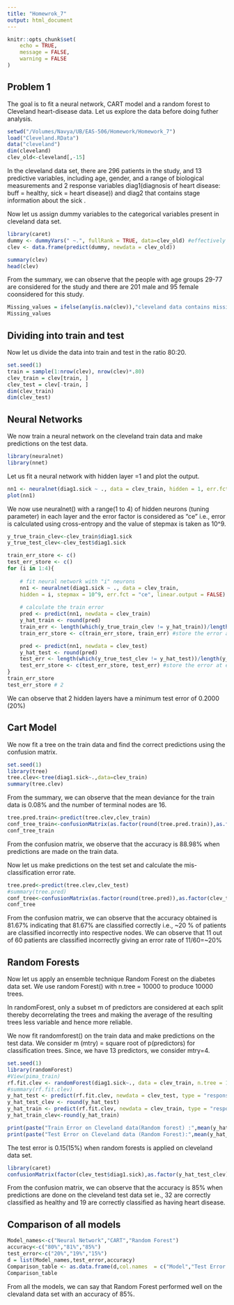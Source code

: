 ```yaml
---
title: "Homewrok_7"
output: html_document
---
```


```r
knitr::opts_chunk$set(
	echo = TRUE,
	message = FALSE,
	warning = FALSE
)
```

## Problem 1

The goal is to fit a neural network, CART model and a random forest to Cleveland heart-disease data. Let us explore the data before doing futher analysis.

```r
setwd("/Volumes/Navya/UB/EAS-506/Homework/Homework_7")
load("Cleveland.RData")
data("cleveland")
dim(cleveland)
clev_old<-cleveland[,-15]
```

In the cleveland data set, there are 296 patients in the study, and 13 predictive variables, including age, gender, and a range of biological measurements and 2 response variables diag1(diagnosis of heart disease: buff = healthy, sick = heart disease)) and diag2 that contains stage information about the sick . 

Now let us assign dummy variables to the categorical variables present in cleveland data set.

```r
library(caret)
dummy <- dummyVars(" ~.", fullRank = TRUE, data=clev_old) #effectively does what model matrix does
clev <- data.frame(predict(dummy, newdata = clev_old))

```



```r
summary(clev)
head(clev)
```

From the summary, we can observe that the people with age groups 29-77 are considered for the study and there are 201 male and 95 female coonsidered for this study.


```r
Missing_values = ifelse(any(is.na(clev)),"cleveland data contains missing values","There are no missing values in cleveland data set")
Missing_values
```


## Dividing into train and test

Now let us divide the data into train and test in the ratio 80:20.

```r
set.seed(1)
train = sample(1:nrow(clev), nrow(clev)*.80)
clev_train = clev[train, ]
clev_test = clev[-train, ]
dim(clev_train)
dim(clev_test)
```

## Neural Networks

We now train a neural network on the cleveland train data and make predictions on the test data.

```r
library(neuralnet)
library(nnet)
```

Let us fit a neural network with hidden layer =1 and plot the output.

```r
nn1 <- neuralnet(diag1.sick ~ ., data = clev_train, hidden = 1, err.fct = "ce", linear.output = FALSE)
plot(nn1)
```

We now use neuralnet() with a range(1 to 4) of hidden neurons (tuning parameter) in each layer and the error factor is considered as "ce" i.e., error is calculated using cross-entropy and the value of stepmax is taken as 10^9.  

```r
y_true_train_clev<-clev_train$diag1.sick
y_true_test_clev<-clev_test$diag1.sick

train_err_store <- c()
test_err_store <- c()
for (i in 1:4){
	
	# fit neural network with "i" neurons
	nn1 <- neuralnet(diag1.sick ~ ., data = clev_train, 
	hidden = i, stepmax = 10^9, err.fct = "ce", linear.output = FALSE)
	
	# calculate the train error
	pred <- predict(nn1, newdata = clev_train)
	y_hat_train <- round(pred)
	train_err <- length(which(y_true_train_clev != y_hat_train))/length(y_hat_train)
	train_err_store <- c(train_err_store, train_err) #store the error at each iteration

	pred <- predict(nn1, newdata = clev_test)
	y_hat_test <- round(pred)
	test_err <- length(which(y_true_test_clev != y_hat_test))/length(y_hat_test)
	test_err_store <- c(test_err_store, test_err) #store the error at each iteration	
}
train_err_store
test_err_store # 2
```

We can observe that 2 hidden layers have a minimum test error of 0.2000 (20%)

## Cart Model

We now fit a tree on the train data and find the correct predictions using the confusion matrix.

```r
set.seed(1)
library(tree)
tree.clev<-tree(diag1.sick~.,data=clev_train)
summary(tree.clev)
```

From the summary, we can observe that the mean deviance for the train data is 0.08% and the number of terminal nodes are 16.

```r
tree.pred.train<-predict(tree.clev,clev_train)
conf_tree_train<-confusionMatrix(as.factor(round(tree.pred.train)),as.factor(clev_train$diag1.sick))
conf_tree_train
```

From the confusion matrix, we observe that the accuracy is 88.98% when predictions are made on the train data. 

Now let us make predictions on the test set and calculate the mis-classification error rate.

```r
tree.pred<-predict(tree.clev,clev_test)
#summary(tree.pred)
conf_tree<-confusionMatrix(as.factor(round(tree.pred)),as.factor(clev_test$diag1))
conf_tree

```

From the confusion matrix, we can observe that the accuracy obtained is 81.67% indicating that 81.67% are classified correctly i.e., ~20 % of patients are classified incorrectly into respective nodes. We can observe that 11 out of 60 patients are classified incorrectly giving an error rate of 11/60=~20%

## Random Forests

Now let us apply an ensemble technique Random Forest on the diabetes data set. We use random Forest() with n.tree = 10000 to produce 10000 trees.

In randomForest, only a subset m of predictors are considered at each split thereby  decorrelating the trees and making the average of the resulting trees less variable and hence more reliable.

We now fit randomforest() on the train data and make predictions on the test data. We consider m (mtry) = square root of p(predictors) for classification trees. Since, we have 13 predictors, we consider mtry=4. 

```r
set.seed(1)
library(randomForest)
#View(pima_train)
rf.fit.clev <- randomForest(diag1.sick~., data = clev_train, n.tree = 10000,mtry=4)
#summary(rf.fit.clev)
y_hat_test <- predict(rf.fit.clev, newdata = clev_test, type = "response")
y_hat_test_clev <- round(y_hat_test)
y_hat_train <- predict(rf.fit.clev, newdata = clev_train, type = "response")
y_hat_train_clev<-round(y_hat_train)

```


```r
print(paste("Train Error on Cleveland data(Random forest) :",mean(y_hat_train_clev!=clev_train$diag1.sick)))
print(paste("Test Error on Cleveland data (Random Forest):",mean(y_hat_test_clev!=clev_test$diag1.sick))) 
```


The test error is 0.15(15%) when random forests is applied on cleveland data set.

```r
library(caret)
confusionMatrix(factor(clev_test$diag1.sick),as.factor(y_hat_test_clev))
```

From the confusion matrix, we can observe that the accuracy is 85% when predictions are done on the cleveland test data set ie., 32 are correctly classified as healthy and 19 are correctly classified as having heart disease.

## Comparison of all models

```r
Model_names<-c("Neural Network","CART","Random Forest")
accuracy<-c("80%","81%","85%")
test_error<-c("20%","19%","15%")
d = list(Model_names,test_error,accuracy)
Comparison_table <- as.data.frame(d,col.names  = c("Model","Test Error Rate","Accuracy"))
Comparison_table
```

From all the models, we can say that Random Forest performed well on the clevaland data set with an accuracy of 85%.
